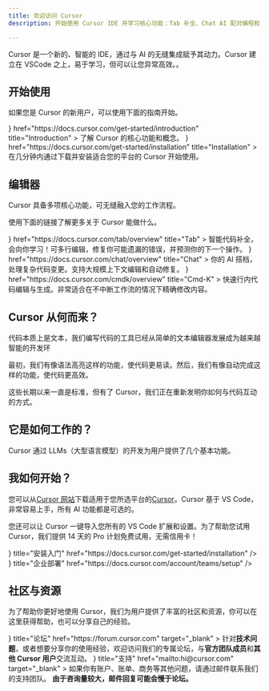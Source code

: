 ```yaml
---
title: 欢迎访问 Cursor
description: 开始使用 Cursor IDE 并学习核心功能：Tab 补全、Chat AI 配对编程和 Cmd-K 编辑。

---
```


Cursor 是一个新的、智能的 IDE，通过与 AI 的无缝集成赋予其动力。Cursor 建立在 VSCode 之上，易于学习，但可以让您异常高效。。

## 开始使用

如果您是 Cursor 的新用户，可以使用下面的指南开始。

<Cards>
  <Card
    icon={<BookOpen />}
    href="https://docs.cursor.com/get-started/introduction"
    title="Introduction"
  >
    了解 Cursor 的核心功能和概念。
  </Card>
  <Card
    icon={<Download />}
    href="https://docs.cursor.com/get-started/installation"
    title="Installation"
  >
    在几分钟内通过下载并安装适合您的平台的 Cursor 开始使用。
  </Card>
</Cards>


## 编辑器

Cursor 具备多项核心功能，可无缝融入您的工作流程。

使用下面的链接了解更多关于 Cursor 能做什么。

<Cards>
  <Card
    icon={<ArrowRight />}
     href="https://docs.cursor.com/tab/overview"
    title="Tab"
  >
    智能代码补全，会向你学习！可多行编辑，修复你可能遗漏的错误，并预测你的下一个操作。
  </Card>
  <Card
    icon={<Infinity />}
     href="https://docs.cursor.com/chat/overview"
    title="Chat"
  >
    你的 AI 搭档，处理复杂代码变更。支持大规模上下文编辑和自动修复。
  </Card>
  <Card
    icon={<Code2 />}
     href="https://docs.cursor.com/cmdk/overview"
    title="Cmd-K"
  >
    快速行内代码编辑与生成。非常适合在不中断工作流的情况下精确修改内容。
  </Card>
</Cards>

## Cursor 从何而来？

代码本质上是文本，我们编写代码的工具已经从简单的文本编辑器发展成为越来越智能的开发环

最初，我们有像语法高亮这样的功能，使代码更易读。然后，我们有像自动完成这样的功能，使代码更高效。

这些长期以来一直是标准，但有了 Cursor，我们正在重新发明你如何与代码互动的方式。

## 它是如何工作的？

Cursor 通过 LLMs（大型语言模型）的开发为用户提供了几个基本功能。

## 我如何开始？

您可以从[Cursor 网站](https://www.cursor.com/)下载适用于您所选平台的[Cursor](https://www.cursor.com/)。Cursor 基于 VS Code，非常容易上手，所有 AI 功能都是可选的。

您还可以让 Cursor 一键导入您所有的 VS Code 扩展和设置。为了帮助您试用 Cursor，我们提供 14 天的 Pro 计划免费试用，无需信用卡！

<Cards variant="button">
  <Card
    icon={<Download />}
    title="安装入门"
    href="https://docs.cursor.com/get-started/installation"
  />
  <Card
    icon={<Users2 />}
    title="企业部署"
    href="https://docs.cursor.com/account/teams/setup"
  />
</Cards>

## 社区与资源

为了帮助你更好地使用 Cursor，我们为用户提供了丰富的社区和资源，你可以在这里获得帮助，也可以分享自己的经验。

<Cards>
  <Card
    icon={<MessageSquare />}
    title="论坛"
    href="https://forum.cursor.com"
    target="_blank"
  >
    针对<b>技术问题</b>，或者想要分享你的使用经验，欢迎访问我们的专属论坛，与<b>官方团队成员</b>和<b>其他 Cursor 用户</b>交流互动。
  </Card>
  <Card
    icon={<Headset />}
    title="支持"
    href="mailto:hi@cursor.com"
    target="_blank"
  >
    如果你有账户、账单、商务等其他问题，请通过邮件联系我们的支持团队。
    <b>由于咨询量较大，邮件回复可能会慢于论坛。</b>
  </Card>
</Cards>